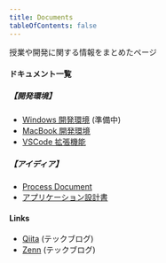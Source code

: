 ```yaml
---
title: Documents
tableOfContents: false
---
```


授業や開発に関する情報をまとめたページ

#### ドキュメント一覧

##### 【開発環境】

- [Windows 開発環境]() (準備中)
- [MacBook 開発環境](./develop/mac_setting/)
- [VSCode 拡張機能](./develop/vscode/)

##### 【アイディア】

- [Process Document](https://docs.google.com/document/d/1IXS1rqjYjRZYrJzh46BXmu1oSnVQwLAERZ-KrZCXh1Y/edit?usp=drive_link)
- [アプリケーション設計書](https://docs.google.com/document/d/1zfFOMnAQAyRRVFpOTehJdTmOSfu3OQqjGLniSHl7PHc/edit?usp=drive_link)

#### Links

- [Qiita](https://qiita.com/_kenken82) (テックブログ)
- [Zenn](https://zenn.dev/kenken82) (テックブログ)
